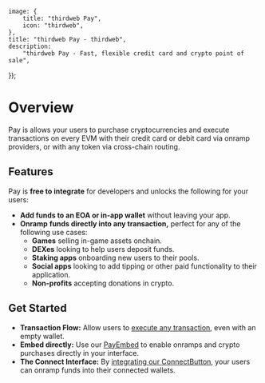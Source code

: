 
	image: {
		title: "thirdweb Pay",
		icon: "thirdweb",
	},
	title: "thirdweb Pay - thirdweb",
	description:
		"thirdweb Pay - Fast, flexible credit card and crypto point of sale",
});

# Overview

Pay is allows your users to purchase cryptocurrencies and execute transactions on every EVM with their credit card or debit card via onramp providers, or with any token via cross-chain routing.

<DocImage src={BuyWithCryptoImage} />

## Features

Pay is **free to integrate** for developers and unlocks the following for your users:

- **Add funds to an EOA or in-app wallet** without leaving your app.
- **Onramp** **funds directly into any transaction,** perfect for any of the following use cases:
  - **Games** selling in-game assets onchain.
  - **DEXes** looking to help users deposit funds.
  - **Staking apps** onboarding new users to their pools.
  - **Social apps** looking to add tipping or other paid functionality to their application.
  - **Non-profits** accepting donations in crypto.

## Get Started

- **Transaction Flow:** Allow users to [execute any transaction](/connect/pay/get-started#send-a-transaction-with-pay), even with an empty wallet.
- **Embed directly:** Use our [PayEmbed](/connect/pay/get-started#embed-pay) to enable onramps and crypto purchases directly in your interface.
- **The Connect Interface:** By [integrating our ConnectButton](/connect/ConnectButton), your users can onramp funds into their connected wallets.
